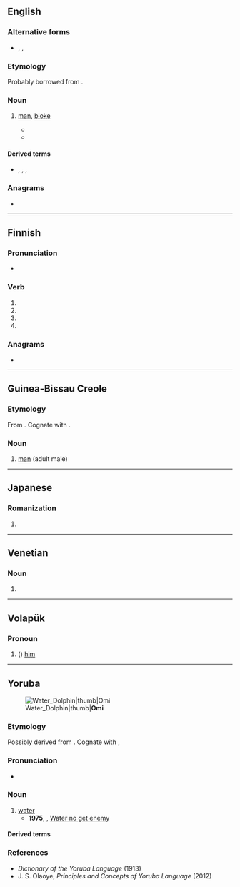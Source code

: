 {{also|Omi|OMI|ómi}}
==English==

===Alternative forms===
* {{l|en|homee}}, {{l|en|homie}}, {{l|en|omee}}

===Etymology===
Probably borrowed from {{bor|en|it|uomo|t=man}}.

===Noun===
{{en-noun}}

# {{lb|en|Polari}} [[man]], [[bloke]]
#* {{quote-av|en|year=1967|writer={{w|Kenneth Horne}}|title=Bona Bijou Tourettes|series={{w|Round the Horne}}|season=3|number=12|passage=Divine. Sitting, sipping a tiny drinkette, [[vada]]ïng the great [[butch]] '''omis''' and [[dolly]] little [[palone]]s [[troll]]ing by, or [[disport]]ing yourself on the sable [[plage]] getting your [[lally|lallies]] all bronzed - your [[riah]] getting bleached by the [[soleil]].}}
#* {{quote-book|en|year=1997|first=James|last=Gardiner|title=Who's a Pretty Boy Then?|page=123|passage=Well, she [[schlump]]hed her Vera down the [[screech]] at a rate of [[knot]]s, [[zhoosh]]ed up the [[riah]], checked the [[slap]] in the mirror behind the bar, straightened up one [[ogle]] fake riah that had come adrift, and [[bold as brass]] [[orderly#Verb|orderlied]] over as fast as she could manage in those [[bat]]s and, in her best lips, asked, if she could [[parker]] the '''omi''' a [[bevvy]].}}

====Derived terms====
* {{l|en|charpering omi}}, {{l|en|feely-omi}}, {{l|en|omi-palone}}, {{l|en|palone-omi}}

===Anagrams===
* {{anagrams|en|a=imo|IMO|IOM|Imo|MOI|Mio|imo|mo'i|moi}}

----

==Finnish==

===Pronunciation===
* {{rhymes|fi|omi}}

===Verb===
{{head|fi|verb form}}

# {{fi-form of|omia|pr=third person|pl=singular|mood=indicative|tense=past}}
# {{fi-form of|omia|mood=indicative|tense=present connegative}}
# {{fi-form of|omia|pr=second person|pl=singular|mood=imperative|tense=present}}
# {{fi-form of|omia|pr=second person|pl=singular|mood=imperative|tense=present connegative}}

===Anagrams===
* {{anagrams|fi|a=imo|moi}}

----

==Guinea-Bissau Creole==

===Etymology===
From {{der|pov|pt|homem}}. Cognate with {{cog|kea|ómi}}.

===Noun===
{{head|pov|noun}}

# [[man]] (adult male)

----

==Japanese==

===Romanization===
{{ja-romaji}}

# {{ja-romanization of|おみ}}

----

==Venetian==

===Noun===
{{head|vec|noun form}}

# {{plural of|vec|omo}}

----

==Volapük==

===Pronoun===
{{head|vo|pronoun form}}

# ({{inflection of|vo|om||acc|s}}) [[him]]

----

==Yoruba==
[[File:Water Dolphin.jpg|Water_Dolphin|thumb|'''Omi''']]

===Etymology===
Possibly derived from {{inh|yo|alv-yor-pro|*ómḭ}}. Cognate with {{cog|ig|mmiri}}, {{cog|igl|ómi}}

===Pronunciation===
*{{yo-IPA|omi}}

===Noun===
{{yo-noun|omi}}

# [[water]]
#* '''1975''', {{w|Fela Kuti}}, [[w:Water no get enemy (Song)|Water no get enemy]]
#*: {{uxi|yo|Kò sóhun tó o lè ṣe kó má l'''omi''' o/ '''Omi''' ò lọ́tàá o.|There’s nothing you can do without '''water'''/ '''Water''' doesn’t have enemies.}}

====Derived terms====
{{der2|yo
|{{l|yo|omi dídì|t=snow, ice}}
|{{l|yo|omijé|t=tear}}
|{{l|yo|omi wàrà|t="milk water," whey}}
|{{l|yo|omi iyọ̀|t=salt water}}
|{{l|yo|olómi|t=owner of water}}
|{{l|yo|omi ẹran|t=broth, gravy}}
|owó omi <t:water bill>
}}

===References===
* ''Dictionary of the Yoruba Language'' (1913)
* J. S. Olaoye, ''Principles and Concepts of Yoruba Language'' (2012)

{{C|yo|Beverages}}